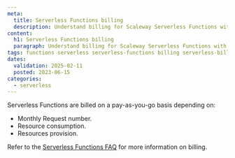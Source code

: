 ```yaml
---
meta:
  title: Serverless Functions billing
  description: Understand billing for Scaleway Serverless Functions with this guide.
content:
  h1: Serverless Functions billing
  paragraph: Understand billing for Scaleway Serverless Functions with this guide.
tags: functions serverless serverless-functions billing serverless-billing serverless-functions-billing
dates:
  validation: 2025-02-11
  posted: 2023-06-15
categories:
  - serverless
---
```


Serverless Functions are billed on a pay-as-you-go basis depending on:

* Monthly Request number.
* Resource consumption.
* Resources provision.

Refer to the [Serverless Functions FAQ](/serverless-functions/faq/#how-am-i-billed-for-serverless-functions) for more information on billing.